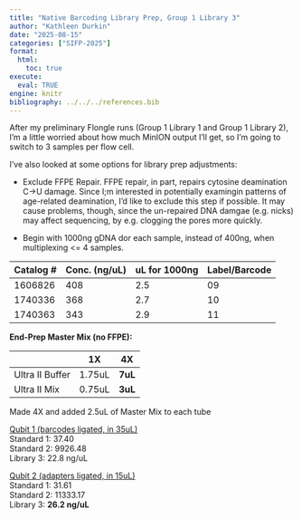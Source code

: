 ```yaml
---
title: "Native Barcoding Library Prep, Group 1 Library 3"
author: "Kathleen Durkin"
date: "2025-08-15"
categories: ["SIFP-2025"]
format:
  html:
    toc: true
execute: 
  eval: TRUE
engine: knitr
bibliography: ../../../references.bib
---
```


After my preliminary Flongle runs (Group 1 Library 1 and Group 1 Library 2), I'm a little worried about how much MinION output I'll get, so I'm going to switch to 3 samples per flow cell.

I've also looked at some options for library prep adjustments:

-   Exclude FFPE Repair. FFPE repair, in part, repairs cytosine deamination C-\>U damage. Since I;m interested in potentially examingin patterns of age-related deamination, I'd like to exclude this step if possible. It may cause problems, though, since the un-repaired DNA damgae (e.g. nicks) may affect sequencing, by e.g. clogging the pores more quickly.

-   Begin with 1000ng gDNA dor each sample, instead of 400ng, when multiplexing \<= 4 samples.

| Catalog \# | Conc. (ng/uL) | uL for 1000ng | Label/Barcode |
|------------|---------------|---------------|---------------|
| 1606826    | 408           | 2.5           | 09            |
| 1740336    | 368           | 2.7           | 10            |
| 1740363    | 343           | 2.9           | 11            |

**End-Prep Master Mix (no FFPE):**

|                 | **1X** | **4X**  |
|-----------------|--------|---------|
| Ultra II Buffer | 1.75uL | **7uL** |
| Ultra II Mix    | 0.75uL | **3uL** |

Made 4X and added 2.5uL of Master Mix to each tube

[Qubit 1 (barcodes ligated, in 35uL)]{.underline}\
Standard 1: 37.40\
Standard 2: 9926.48\
Library 3: 22.8 ng/uL

[Qubit 2 (adapters ligated, in 15uL)]{.underline}\
Standard 1: 31.61\
Standard 2: 11333.17\
Library 3: **26.2 ng/uL**
